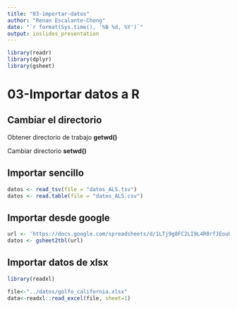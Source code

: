 ```yaml
---
title: "03-importar-datos"
author: "Renan Escalante-Chong"
date: "`r format(Sys.time(), '%B %d, %Y')`"
output: ioslides_presentation
---
```


```r
library(readr)
library(dplyr)
library(gsheet)
```

# 03-Importar datos a R

## Cambiar el directorio

Obtener directorio de trabajo **getwd()**

Cambiar directorio **setwd()**

## Importar sencillo

```r
datos <- read_tsv(file = "datos_ALS.tsv")
datos <- read.table(file = "datos_ALS.csv")
```


## Importar desde google

```r

url <- 'https://docs.google.com/spreadsheets/d/1LTj9g8FC2LI9L4R0rfJEouU40QUq9hU523o8-EbQ_K8/edit?usp=sharing'
datos <- gsheet2tbl(url)
```


## Importar datos de xlsx

```r
library(readxl)

file<-"../datos/golfo_california.xlsx"
data<-readxl::read_excel(file, sheet=1)
```

